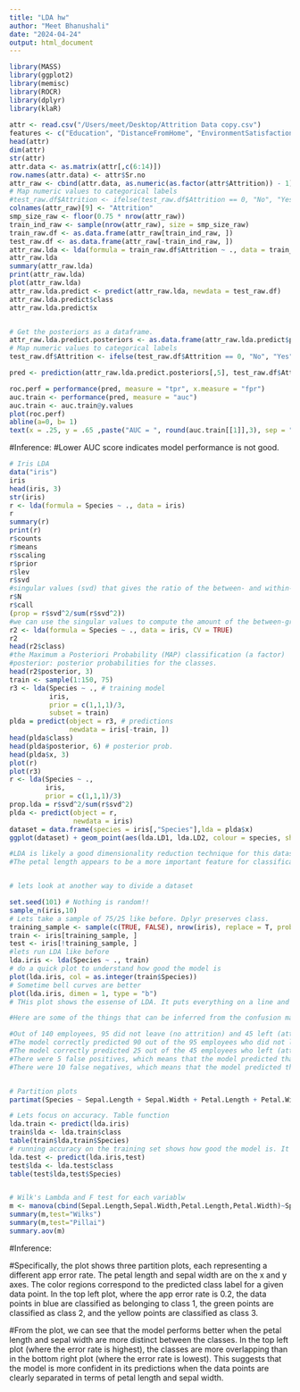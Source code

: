 ```yaml
---
title: "LDA hw"
author: "Meet Bhanushali"
date: "2024-04-24"
output: html_document
---
```




```r

library(MASS)
library(ggplot2)
library(memisc)
library(ROCR)
library(dplyr)
library(klaR)
 
attr <- read.csv("/Users/meet/Desktop/Attrition Data copy.csv")
features <- c("Education", "DistanceFromHome", "EnvironmentSatisfaction", "JobSatisfaction", "Age", "MonthlyIncome", "NumCompaniesWorked", "WorkLifeBalance", "YearsAtCompany")
head(attr)
dim(attr)
str(attr)
attr.data <- as.matrix(attr[,c(6:14)])
row.names(attr.data) <- attr$Sr.no
attr_raw <- cbind(attr.data, as.numeric(as.factor(attr$Attrition)) - 1)
# Map numeric values to categorical labels
#test_raw.df$Attrition <- ifelse(test_raw.df$Attrition == 0, "No", "Yes")
colnames(attr_raw)[9] <- "Attrition"
smp_size_raw <- floor(0.75 * nrow(attr_raw))
train_ind_raw <- sample(nrow(attr_raw), size = smp_size_raw)
train_raw.df <- as.data.frame(attr_raw[train_ind_raw, ])
test_raw.df <- as.data.frame(attr_raw[-train_ind_raw, ])
attr_raw.lda <- lda(formula = train_raw.df$Attrition ~ ., data = train_raw.df)
attr_raw.lda
summary(attr_raw.lda)
print(attr_raw.lda)
plot(attr_raw.lda)
attr_raw.lda.predict <- predict(attr_raw.lda, newdata = test_raw.df)
attr_raw.lda.predict$class
attr_raw.lda.predict$x


# Get the posteriors as a dataframe.
attr_raw.lda.predict.posteriors <- as.data.frame(attr_raw.lda.predict$posterior)
# Map numeric values to categorical labels
test_raw.df$Attrition <- ifelse(test_raw.df$Attrition == 0, "No", "Yes")

pred <- prediction(attr_raw.lda.predict.posteriors[,5], test_raw.df$Attrition)

roc.perf = performance(pred, measure = "tpr", x.measure = "fpr")
auc.train <- performance(pred, measure = "auc")
auc.train <- auc.train@y.values
plot(roc.perf)
abline(a=0, b= 1)
text(x = .25, y = .65 ,paste("AUC = ", round(auc.train[[1]],3), sep = ""))
```
#Inference:
#Lower AUC score indicates model performance is not good.
```r
# Iris LDA
data("iris")
iris
head(iris, 3)
str(iris)
r <- lda(formula = Species ~ ., data = iris)
r
summary(r)
print(r)
r$counts
r$means
r$scaling
r$prior
r$lev
r$svd
#singular values (svd) that gives the ratio of the between- and within-group standard deviations on the linear discriminant variables.
r$N
r$call
(prop = r$svd^2/sum(r$svd^2))
#we can use the singular values to compute the amount of the between-group variance that is explained by each linear discriminant. In our example we see that the first linear discriminant explains more than 99% of the between-group variance in the iris dataset.
r2 <- lda(formula = Species ~ ., data = iris, CV = TRUE)
r2
head(r2$class)
#the Maximum a Posteriori Probability (MAP) classification (a factor)
#posterior: posterior probabilities for the classes.
head(r2$posterior, 3)
train <- sample(1:150, 75)
r3 <- lda(Species ~ ., # training model
          iris,
          prior = c(1,1,1)/3,
          subset = train)
plda = predict(object = r3, # predictions
               newdata = iris[-train, ])
head(plda$class)
head(plda$posterior, 6) # posterior prob.
head(plda$x, 3)
plot(r)
plot(r3)
r <- lda(Species ~ .,
         iris,
         prior = c(1,1,1)/3)
prop.lda = r$svd^2/sum(r$svd^2)
plda <- predict(object = r,
                newdata = iris)
dataset = data.frame(species = iris[,"Species"],lda = plda$x)
ggplot(dataset) + geom_point(aes(lda.LD1, lda.LD2, colour = species, shape = species), size = 2.5) + labs(x = paste("LD1 (", percent(prop.lda[1]), ")", sep=""),y = paste("LD2 (", percent(prop.lda[2]), ")", sep=""))

#LDA is likely a good dimensionality reduction technique for this dataset, as it has been able to project the higher-dimensional data (four features: sepal length, sepal width, petal length, and petal width) onto a two-dimensional space (the plane of the scatter plot) while still maintaining some separability between the classes.
#The petal length appears to be a more important feature for classification than the sepal width, since the data points are more separated along the petal length axis.


# lets look at another way to divide a dataset

set.seed(101) # Nothing is random!!
sample_n(iris,10)
# Lets take a sample of 75/25 like before. Dplyr preserves class. 
training_sample <- sample(c(TRUE, FALSE), nrow(iris), replace = T, prob = c(0.75,0.25))
train <- iris[training_sample, ]
test <- iris[!training_sample, ]
#lets run LDA like before
lda.iris <- lda(Species ~ ., train)
# do a quick plot to understand how good the model is
plot(lda.iris, col = as.integer(train$Species))
# Sometime bell curves are better
plot(lda.iris, dimen = 1, type = "b")
# THis plot shows the essense of LDA. It puts everything on a line and finds cutoffs. 

#Here are some of the things that can be inferred from the confusion matrix:

#Out of 140 employees, 95 did not leave (no attrition) and 45 left (attrition).
#The model correctly predicted 90 out of the 95 employees who did not leave (no attrition). This is called the true negative rate.
#The model correctly predicted 25 out of the 45 employees who left (attrition). This is called the true positive rate.
#There were 5 false positives, which means that the model predicted that 5 employees would leave (attrition) when they actually did not.
#There were 10 false negatives, which means that the model predicted that 10 employees would not leave (no attrition) when they actually did leave (attrition).


# Partition plots
partimat(Species ~ Sepal.Length + Sepal.Width + Petal.Length + Petal.Width, data=train, method="lda")

# Lets focus on accuracy. Table function
lda.train <- predict(lda.iris)
train$lda <- lda.train$class
table(train$lda,train$Species)
# running accuracy on the training set shows how good the model is. It is not an indication of "true" accuracy. We will use the test set to approximate accuracy
lda.test <- predict(lda.iris,test)
test$lda <- lda.test$class
table(test$lda,test$Species)


# Wilk's Lambda and F test for each variablw
m <- manova(cbind(Sepal.Length,Sepal.Width,Petal.Length,Petal.Width)~Species,data=iris)
summary(m,test="Wilks")
summary(m,test="Pillai")
summary.aov(m)
```
#Inference:

#Specifically, the plot shows three partition plots, each representing a different app error rate.  The  petal length and sepal width are on the x and y axes. The color regions correspond to the predicted class label for a given data point. In the top left plot, where the app error rate is 0.2, the data points in blue are classified as belonging to class 1, the green points are classified as class 2, and the yellow points are classified as class 3.

#From the plot, we can see that the model performs better when the petal length and sepal width are more distinct between the classes. In the top left plot (where the error rate is highest), the classes are more overlapping than in the bottom right plot (where the error rate is lowest). This suggests that the model is more confident in its predictions when the data points are clearly separated in terms of petal length and sepal width.


